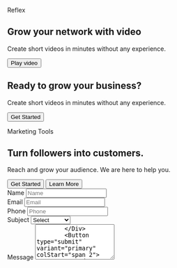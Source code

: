 <!-- example-04 page without header and footer -->
<!--<Block src="examples/header-04" />-->

<Section py="8|12|16|24">
  <Container>
    <Flexbox flexDirection="column" textAlign="center">
      <P m="0" fontSize="2xl" fontWeight="semibold">
        Reflex
      </P>
      <H1 m="0" fontWeight="extrabold" lineHeight="tight">
        Grow your network with video
      </H1>
      <P fontSize="xl|2xl" mt="2">
        Create short videos in minutes without any experience.
      </P>
      <Button
        variant="primary"
        rounded="full"
        size="22"
        transition="transform .15s ease-in"
        hoverTransform="scale(1.1)"
        hoverBoxShadow="xl"
      >
        <Icon name="play" size="8" ml="1" />
        <VisuallyHidden>Play video</VisuallyHidden>
      </Button>
    </Flexbox>
  </Container>
</Section>

<Block src="examples/cards-04" bg="muted" />

<Section py="8|12|16|24">
  <Container>
    <Div textAlign="center">
      <H2 fontSize="4xl|5xl" m="0">
        Ready to grow your business?
      </H2>
      <P fontSize="xl|2xl" mt="2">
        Create short videos in minutes without any experience.
      </P>
      <Button as="a" href="#" variant="link lg">
        Get Started <Icon name="arrow-right-circle" ml="2" />
      </Button>
    </Div>
  </Container>
</Section>

<Section py="8|12|16|24" bg="muted">
  <Container>
    <Grid col="1|2" gap="8|12|16" alignItems="center">
      <Div>
        <P m="0" fontWeight="semibold">
          Marketing Tools
        </P>
        <H2 mt="2" mb="0">
          Turn followers into customers.
        </H2>
        <P fontSize="xl|2xl" mt="2">
          Reach and grow your audience. We are here to help you.
        </P>
        <Grid d="inline-grid" col="2" gap="4" w="full|auto">
          <Button variant="primary">Get Started</Button>
          <Button variant="link">Learn More</Button>
        </Grid>
      </Div>
      <Form d="grid" col="1|repeat(2, auto)" gap="4" mt="4" w="full|auto">
        <Div>
          <VisuallyHidden>
            <Label htmlFor="form-01-name">Name</Label>
          </VisuallyHidden>
          <Input type="text" id="form-01-name" name="name" placeholder="Name" />
        </Div>
        <Div>
          <VisuallyHidden>
            <Label htmlFor="form-01-email">Email</Label>
          </VisuallyHidden>
          <Input
            type="email"
            id="form-01-email"
            name="email"
            placeholder="Email"
          />
        </Div>
        <Div>
          <VisuallyHidden>
            <Label htmlFor="form-01-phone">Phone</Label>
          </VisuallyHidden>
          <Input
            type="tel"
            id="form-01-phone"
            name="phone"
            placeholder="Phone"
          />
        </Div>
        <Div>
          <VisuallyHidden>
            <Label htmlFor="form-01-subject">Subject</Label>
          </VisuallyHidden>
          <Select id="form-01-subject" name="subject">
            <Option value="">Select</Option>
            <Option value="one">Option One</Option>
            <Option value="two">Option Two</Option>
          </Select>
        </Div>
        <Div colStart="span 2">
          <VisuallyHidden>
            <Label htmlFor="form-01-message">Message</Label>
          </VisuallyHidden>
          <Textarea
            placeholder="Message"
            id="form-01-message"
            name="message"
            rows="5"
          />
        </Div>
        <Button type="submit" variant="primary" colStart="span 2">
          Send message
        </Button>
      </Form>
    </Grid>
  </Container>
</Section>

<Block src="examples/testimonial-04" />

<!--<Block src="examples/footer-04" /> -->
